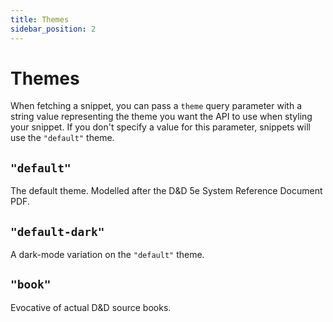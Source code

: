 ```yaml
---
title: Themes
sidebar_position: 2
---
```



# Themes

When fetching a snippet, you can pass a `theme` query parameter with a string value representing
the theme you want the API to use when styling your snippet. If you don't specify a value for this
parameter, snippets will use the `"default"` theme.

## `"default"`
The default theme. Modelled after the D&D 5e System Reference Document PDF.
<Snippet snippetType="spell-card" docId="fireBolt" theme="default" />

## `"default-dark"`
A dark-mode variation on the `"default"` theme.
<Snippet snippetType="spell-card" docId="fireBolt" theme="default-dark" />

## `"book"`
Evocative of actual D&D source books.
<Snippet snippetType="spell-card" docId="fireBolt" theme="book" />
